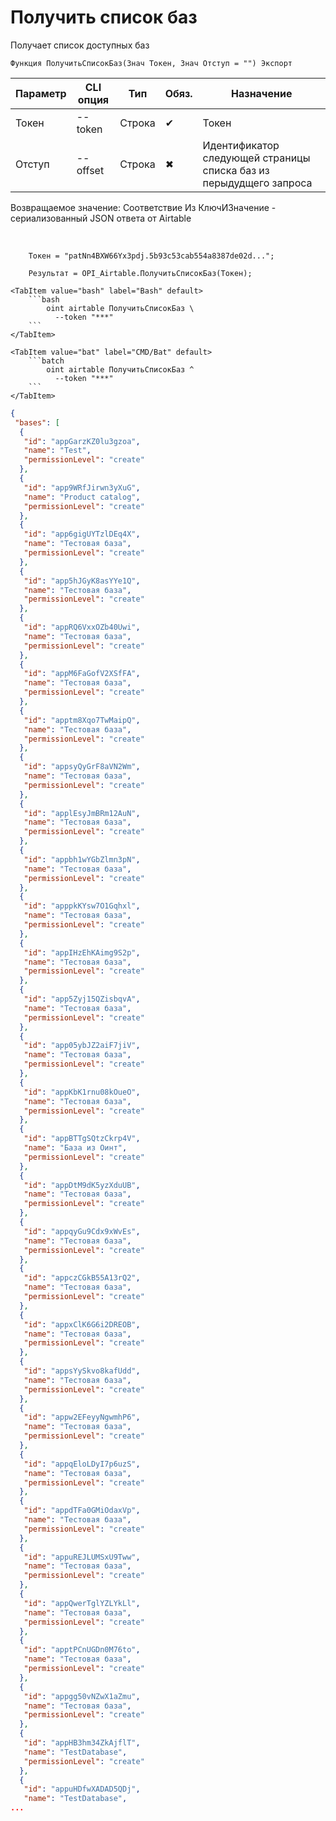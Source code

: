 ﻿---
sidebar_position: 1
description: Получить список баз и другие функции для работы с Airtable в Открытом пакете интеграций - бесплатной open-source библиотеке интеграций для 1С:Предприятие 8, OneScript и CLI
keywords: [1C, 1С, 1С:Предприятие, 1С:Предприятие 8.3, API, Интеграция, Сервисы, Обмен, OneScript, CLI, Airtable]
---


# Получить список баз
 Получает список доступных баз



`Функция ПолучитьСписокБаз(Знач Токен, Знач Отступ = "") Экспорт`

  | Параметр | CLI опция | Тип | Обяз. | Назначение |
  |-|-|-|-|-|
  | Токен | --token | Строка | &#x2714; | Токен |
  | Отступ | --offset | Строка | &#x2716; | Идентификатор следующей страницы списка баз из перыдудщего запроса |

  
  Возвращаемое значение:   Соответствие Из КлючИЗначение - сериализованный JSON ответа от Airtable

<br/>



```bsl title="Пример использования для 1С:Предприятие/OneScript"
    Токен = "patNn4BXW66Yx3pdj.5b93c53cab554a8387de02d...";

    Результат = OPI_Airtable.ПолучитьСписокБаз(Токен);
```
    

 <Tabs>
  
    <TabItem value="bash" label="Bash" default>
        ```bash
            oint airtable ПолучитьСписокБаз \
              --token "***"
        ```
    </TabItem>
  
    <TabItem value="bat" label="CMD/Bat" default>
        ```batch
            oint airtable ПолучитьСписокБаз ^
              --token "***"
        ```
    </TabItem>
</Tabs>


```json title="Результат"
{
 "bases": [
  {
   "id": "appGarzKZ0lu3gzoa",
   "name": "Test",
   "permissionLevel": "create"
  },
  {
   "id": "app9WRfJirwn3yXuG",
   "name": "Product catalog",
   "permissionLevel": "create"
  },
  {
   "id": "app6gigUYTzlDEq4X",
   "name": "Тестовая база",
   "permissionLevel": "create"
  },
  {
   "id": "app5hJGyK8asYYe1Q",
   "name": "Тестовая база",
   "permissionLevel": "create"
  },
  {
   "id": "appRQ6VxxOZb40Uwi",
   "name": "Тестовая база",
   "permissionLevel": "create"
  },
  {
   "id": "appM6FaGofV2XSfFA",
   "name": "Тестовая база",
   "permissionLevel": "create"
  },
  {
   "id": "apptm8Xqo7TwMaipQ",
   "name": "Тестовая база",
   "permissionLevel": "create"
  },
  {
   "id": "appsyQyGrF8aVN2Wm",
   "name": "Тестовая база",
   "permissionLevel": "create"
  },
  {
   "id": "applEsyJmBRm12AuN",
   "name": "Тестовая база",
   "permissionLevel": "create"
  },
  {
   "id": "appbh1wYGbZlmn3pN",
   "name": "Тестовая база",
   "permissionLevel": "create"
  },
  {
   "id": "apppkKYsw7O1Gqhxl",
   "name": "Тестовая база",
   "permissionLevel": "create"
  },
  {
   "id": "appIHzEhKAimg9S2p",
   "name": "Тестовая база",
   "permissionLevel": "create"
  },
  {
   "id": "app5Zyj15QZisbqvA",
   "name": "Тестовая база",
   "permissionLevel": "create"
  },
  {
   "id": "app05ybJZ2aiF7jiV",
   "name": "Тестовая база",
   "permissionLevel": "create"
  },
  {
   "id": "appKbK1rnu08kOueO",
   "name": "Тестовая база",
   "permissionLevel": "create"
  },
  {
   "id": "appBTTgSQtzCkrp4V",
   "name": "База из Оинт",
   "permissionLevel": "create"
  },
  {
   "id": "appDtM9dK5yzXduUB",
   "name": "Тестовая база",
   "permissionLevel": "create"
  },
  {
   "id": "appqyGu9Cdx9xWvEs",
   "name": "Тестовая база",
   "permissionLevel": "create"
  },
  {
   "id": "appczCGkB55A13rQ2",
   "name": "Тестовая база",
   "permissionLevel": "create"
  },
  {
   "id": "appxClK6G6i2DREOB",
   "name": "Тестовая база",
   "permissionLevel": "create"
  },
  {
   "id": "appsYySkvo8kafUdd",
   "name": "Тестовая база",
   "permissionLevel": "create"
  },
  {
   "id": "appw2EFeyyNgwmhP6",
   "name": "Тестовая база",
   "permissionLevel": "create"
  },
  {
   "id": "appqEloLDyI7p6uzS",
   "name": "Тестовая база",
   "permissionLevel": "create"
  },
  {
   "id": "appdTFa0GMiOdaxVp",
   "name": "Тестовая база",
   "permissionLevel": "create"
  },
  {
   "id": "appuREJLUMSxU9Tww",
   "name": "Тестовая база",
   "permissionLevel": "create"
  },
  {
   "id": "appQwerTglYZLYkLl",
   "name": "Тестовая база",
   "permissionLevel": "create"
  },
  {
   "id": "apptPCnUGDn0M76to",
   "name": "Тестовая база",
   "permissionLevel": "create"
  },
  {
   "id": "appgg50vNZwX1aZmu",
   "name": "Тестовая база",
   "permissionLevel": "create"
  },
  {
   "id": "appHB3hm34ZkAjflT",
   "name": "TestDatabase",
   "permissionLevel": "create"
  },
  {
   "id": "appuHDfwXADAD5QDj",
   "name": "TestDatabase",
...
```
